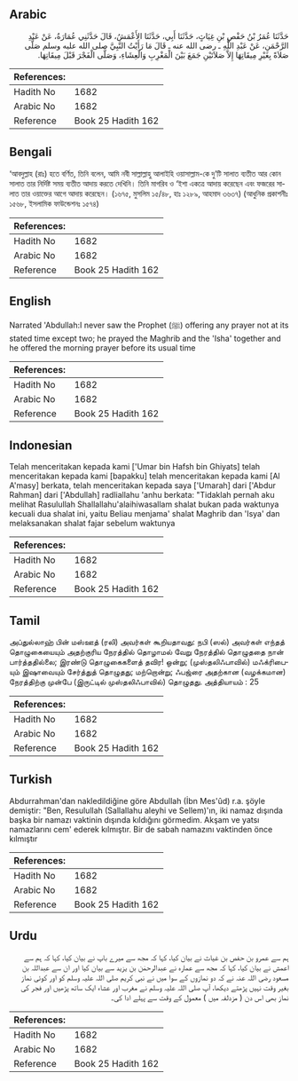 ## Arabic


<div dir="rtl" lang="ar" style={{fontSize:'larger',backgroundColor:'#f8f9fa',padding:20}}>
حَدَّثَنَا عُمَرُ بْنُ حَفْصِ بْنِ غِيَاثٍ، حَدَّثَنَا أَبِي، حَدَّثَنَا الأَعْمَشُ، قَالَ حَدَّثَنِي عُمَارَةُ، عَنْ عَبْدِ الرَّحْمَنِ، عَنْ عَبْدِ اللَّهِ ـ رضى الله عنه ـ قَالَ مَا رَأَيْتُ النَّبِيَّ صلى الله عليه وسلم صَلَّى صَلاَةً بِغَيْرِ مِيقَاتِهَا إِلاَّ صَلاَتَيْنِ جَمَعَ بَيْنَ الْمَغْرِبِ وَالْعِشَاءِ، وَصَلَّى الْفَجْرَ قَبْلَ مِيقَاتِهَا‏.‏
</div>
<div style={{backgroundColor:'#f8f9fa',padding:20, marginBottom: 10}}><table> <thead> <tr> <th>References:</th> <th></th> </tr> </thead> <tbody><tr><td>Hadith No</td><td>1682</td></tr><tr><td>Arabic No</td><td>1682</td></tr><tr><td>Reference</td><td>Book 25 Hadith 162</td></tr></tbody></table></div>

## Bengali


<div dir="ltr" lang="bn" style={{fontSize:'larger',backgroundColor:'#f8f9fa',padding:20}}>
‘আবদুল্লাহ (রাঃ) হতে বর্ণিত, তিনি বলেন, আমি নবী সাল্লাল্লাহু আলাইহি ওয়াসাল্লাম-কে দু’টি সালাত ব্যতীত আর কোন সালাত তার নির্দিষ্ট সময় ব্যতীত আদায় করতে দেখিনি। তিনি মাগরিব ও ‘ইশা একত্রে আদায় করেছেন এবং ফজরের সালাত তার ওয়াক্তের আগে আদায় করেছেন। (১৬৭৫, মুসলিম ১৫/৪৮, হাঃ ১২৮৯, আহমাদ ৩৬৩৭) (আধুনিক প্রকাশনীঃ ১৫৬৮, ইসলামিক ফাউন্ডেশনঃ ১৫৭৪)
</div>
<div style={{backgroundColor:'#f8f9fa',padding:20, marginBottom: 10}}><table> <thead> <tr> <th>References:</th> <th></th> </tr> </thead> <tbody><tr><td>Hadith No</td><td>1682</td></tr><tr><td>Arabic No</td><td>1682</td></tr><tr><td>Reference</td><td>Book 25 Hadith 162</td></tr></tbody></table></div>

## English


<div dir="ltr" lang="en" style={{fontSize:'larger',backgroundColor:'#f8f9fa',padding:20}}>
Narrated 'Abdullah:I never saw the Prophet (ﷺ) offering any prayer not at its stated time except two; he prayed the Maghrib and the 'Isha' together and he offered the morning prayer before its usual time
</div>
<div style={{backgroundColor:'#f8f9fa',padding:20, marginBottom: 10}}><table> <thead> <tr> <th>References:</th> <th></th> </tr> </thead> <tbody><tr><td>Hadith No</td><td>1682</td></tr><tr><td>Arabic No</td><td>1682</td></tr><tr><td>Reference</td><td>Book 25 Hadith 162</td></tr></tbody></table></div>

## Indonesian


<div dir="ltr" lang="id" style={{fontSize:'larger',backgroundColor:'#f8f9fa',padding:20}}>
Telah menceritakan kepada kami ['Umar bin Hafsh bin Ghiyats] telah menceritakan kepada kami [bapakku] telah menceritakan kepada kami [Al A'masy] berkata, telah menceritakan kepada saya ['Umarah] dari ['Abdur Rahman] dari ['Abdullah] radliallahu 'anhu berkata: "Tidaklah pernah aku melihat Rasulullah Shallallahu'alaihiwasallam shalat bukan pada waktunya kecuali dua shalat ini, yaitu Beliau menjama' shalat Maghrib dan 'Isya' dan melaksanakan shalat fajar sebelum waktunya
</div>
<div style={{backgroundColor:'#f8f9fa',padding:20, marginBottom: 10}}><table> <thead> <tr> <th>References:</th> <th></th> </tr> </thead> <tbody><tr><td>Hadith No</td><td>1682</td></tr><tr><td>Arabic No</td><td>1682</td></tr><tr><td>Reference</td><td>Book 25 Hadith 162</td></tr></tbody></table></div>

## Tamil


<div dir="ltr" lang="ta" style={{fontSize:'larger',backgroundColor:'#f8f9fa',padding:20}}>
அப்துல்லாஹ் பின் மஸ்ஊத் (ரலி) அவர்கள் கூறியதாவது: நபி (ஸல்) அவர்கள் எந்தத் தொழுகையையும் அதற்குரிய நேரத்தில் தொழாமல் வேறு நேரத்தில் தொழுததை நான் பார்த்ததில்லை; இரண்டு தொழுகைகளைத் தவிர! ஒன்று; (முஸ்தலிஃபாவில்) மஃக்ரிபையும் இஷாவையும் சேர்த்துத் தொழுதது; மற்றொன்று; ஃபஜ்ரை அதற்கான (வழக்கமான) நேரத்திற்கு முன்பே (இருட்டில் முஸ்தலிஃபாவில்) தொழுதது. அத்தியாயம் : 25
</div>
<div style={{backgroundColor:'#f8f9fa',padding:20, marginBottom: 10}}><table> <thead> <tr> <th>References:</th> <th></th> </tr> </thead> <tbody><tr><td>Hadith No</td><td>1682</td></tr><tr><td>Arabic No</td><td>1682</td></tr><tr><td>Reference</td><td>Book 25 Hadith 162</td></tr></tbody></table></div>

## Turkish


<div dir="ltr" lang="tr" style={{fontSize:'larger',backgroundColor:'#f8f9fa',padding:20}}>
Abdurrahman'dan nakledildiğine göre Abdullah (İbn Mes'ûd) r.a. şöyle demiştir: "Ben, Resulullah (Sallallahu aleyhi ve Sellem)'ın, iki namaz dışında başka bir namazı vaktinin dışında kıldığını görmedim. Akşam ve yatsı namazlarını cem' ederek kılmıştır. Bir de sabah namazını vaktinden önce kılmıştır
</div>
<div style={{backgroundColor:'#f8f9fa',padding:20, marginBottom: 10}}><table> <thead> <tr> <th>References:</th> <th></th> </tr> </thead> <tbody><tr><td>Hadith No</td><td>1682</td></tr><tr><td>Arabic No</td><td>1682</td></tr><tr><td>Reference</td><td>Book 25 Hadith 162</td></tr></tbody></table></div>

## Urdu


<div dir="rtl" lang="ur" style={{fontSize:'larger',backgroundColor:'#f8f9fa',padding:20}}>
ہم سے عمرو بن حفص بن غیاث نے بیان کیا، کہا کہ مجھ سے میرے باپ نے بیان کیا، کہا کہ ہم سے اعمش نے بیان کیا، کہا کہ مجھ سے عمارہ نے عبدالرحمٰن بن یزید سے بیان کیا اور ان سے عبداللہ بن مسعود رضی اللہ عنہ نے کہ دو نمازوں کے سوا میں نے نبی کریم صلی اللہ علیہ وسلم کو اور کوئی نماز بغیر وقت نہیں پڑھتے دیکھا، آپ صلی اللہ علیہ وسلم نے مغرب اور عشاء ایک ساتھ پڑھیں اور فجر کی نماز بھی اس دن ( مزدلفہ میں ) معمول کے وقت سے پہلے ادا کی۔
</div>
<div style={{backgroundColor:'#f8f9fa',padding:20, marginBottom: 10}}><table> <thead> <tr> <th>References:</th> <th></th> </tr> </thead> <tbody><tr><td>Hadith No</td><td>1682</td></tr><tr><td>Arabic No</td><td>1682</td></tr><tr><td>Reference</td><td>Book 25 Hadith 162</td></tr></tbody></table></div>